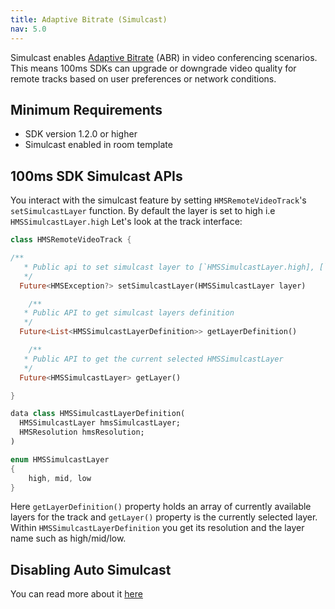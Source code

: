 ```yaml
---
title: Adaptive Bitrate (Simulcast)
nav: 5.0
---
```



Simulcast enables [Adaptive Bitrate](../foundation/adaptive-bitrate) (ABR) in video conferencing scenarios. This means 100ms SDKs can upgrade or downgrade video quality for remote tracks based on user preferences or network conditions.

## Minimum Requirements

-   SDK version 1.2.0 or higher
-   Simulcast enabled in room template

## 100ms SDK Simulcast APIs

You interact with the simulcast feature by setting `HMSRemoteVideoTrack`'s `setSimulcastLayer` function. By default the layer is set to high i.e `HMSSimulcastLayer.high` Let's look at the track interface:

```dart
class HMSRemoteVideoTrack {

/**
   * Public api to set simulcast layer to [`HMSSimulcastLayer.high], [`HMSSimulcastLayer.low], [`HMSSimulcastLayer.mid]
   */
  Future<HMSException?> setSimulcastLayer(HMSSimulcastLayer layer)

	/**
   * Public API to get simulcast layers definition
   */
  Future<List<HMSSimulcastLayerDefinition>> getLayerDefinition()

	/**
   * Public API to get the current selected HMSSimulcastLayer
   */
  Future<HMSSimulcastLayer> getLayer()

}

data class HMSSimulcastLayerDefinition(
  HMSSimulcastLayer hmsSimulcastLayer;
  HMSResolution hmsResolution;
)

enum HMSSimulcastLayer 
{ 
    high, mid, low 
}
```

Here `getLayerDefinition()` property holds an array of currently available layers for the track and `getLayer()` property is the currently selected layer. Within `HMSSimulcastLayerDefinition` you get its resolution and the layer name such as high/mid/low.

## Disabling Auto Simulcast

You can read more about it [here](../features/render-video#4-disableautosimulcastlayerselect)